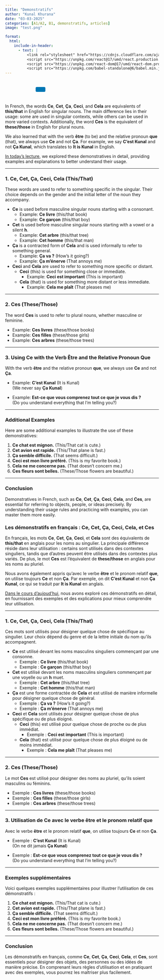 ```yaml
---
title: "Demonstratifs"
author: "Kunal Khurana"
date: "03-03-2025"
categories: [A1/A2, B1, demonstratifs, articles]
image: "test.png"

format:
  html:
    include-in-header:
      - text: |
          <link rel="stylesheet" href="https://cdnjs.cloudflare.com/ajax/libs/font-awesome/6.0.0/css/all.min.css">
          <script src="https://unpkg.com/react@17/umd/react.production.min.js"></script>
          <script src="https://unpkg.com/react-dom@17/umd/react-dom.production.min.js"></script>
          <script src="https://unpkg.com/babel-standalone@6/babel.min.js"></script>
---
```


::: {style="text-align: left; padding: 10px;"}
<a href="mailto:info@frenchwithkunal.ca" target="_blank" style="margin: 0 10px; color: #000;"><i class="fas fa-envelope fa-lg"></i></a> <a href="https://www.instagram.com/frenchwithkunal" target="_blank" style="margin: 0 10px; color: #E1306C;"><i class="fab fa-instagram fa-lg"></i></a> <a href="https://frenchwithkunal.ca" target="_blank" style="margin: 0 10px; color: #0077b5;"><i class="fas fa-globe fa-lg"></i></a> <a href="https://whatsapp.com/channel/0029Vb57n2e7dmegpjYpyi3V" target="_blank" style="margin: 0 10px; color: #25D366;"><i class="fab fa-whatsapp fa-lg"></i></a> <button onclick="copyLink()" style="background-color: #0077b5; color: white; padding: 8px 16px; border: none; border-radius: 4px; cursor: pointer; margin-left: 10px;"> <i class="fas fa-copy"></i> </button> [Link copied!]{#copy-message style="margin-left: 10px; color: green; display: none;"}
:::

```{=html}
<script>
  function copyLink() {
    // Get the current page URL
    const url = window.location.href;
    
    // Copy the URL to the clipboard
    navigator.clipboard.writeText(url).then(() => {
      // Show a confirmation message
      const message = document.getElementById("copy-message");
      message.style.display = "inline";
      setTimeout(() => {
        message.style.display = "none";
      }, 2000); // Hide the message after 2 seconds
    });
  }
</script>
```
<script>
const usersDatabase = ["khuranasoilpau@gmail.com", "rumeetwala@gmail.com", "test", "gargikhurana2003@gmail.com", "bharat0311@hotmail.com"]; // Add your authorized users here
const userInput = prompt(
  document.documentElement.lang === "fr"
    ? "Entrez votre email pour voir cet article :"
    : "Enter your email to view this post:"
);

if (!usersDatabase.includes(userInput)) {
  alert(
    document.documentElement.lang === "fr"
      ? "Vous n'avez pas accès à cet article. Veuillez vous abonner pour y accéder."
      : "You do not have access to this post. Please subscribe to gain access."
  );
  window.location.href =
    document.documentElement.lang === "fr"
      ? "https://frenchwithkunal.ca/fr/payment.html"
      : "https://frenchwithkunal.ca/payment.html"; // Redirect to the subscription/payment page
}


</script>

::: {.content-visible when-profile="english"}

In French, the words **Ce**, **Cet**, **Ça**, **Ceci**, and **Cela** are equivalents of **this/that** in English for singular nouns. The main difference lies in their usage: some are used in singular contexts, while others can be used in more varied contexts. Additionally, the word **Ces** is the equivalent of **these/those** in English for plural nouns.

We also learned that with the verb **être** (to be) and the relative pronoun **que** (that), we always use **Ce** and not **Ça**. For example, we say **C’est Kunal** and not **Ça Kunal**, which translates to **It is Kunal** in English.

[In today's lecture](https://drive.google.com/file/d/1lIve3DEfQ1Rzy9JRp3ZHre6QM-HUZb42/view?usp=drive_link), we explored these demonstratives in detail, providing examples and explanations to better understand their usage.

------------------------------------------------------------------------

### **1. Ce, Cet, Ça, Ceci, Cela (This/That)**

These words are used to refer to something specific in the singular. Their choice depends on the gender and the initial letter of the noun they accompany.

-   **Ce** is used before masculine singular nouns starting with a consonant.
    -   Example: **Ce livre** (this/that book)
    -   Example: **Ce garçon** (this/that boy)
-   **Cet** is used before masculine singular nouns starting with a vowel or a silent **h**.
    -   Example: **Cet arbre** (this/that tree)
    -   Example: **Cet homme** (this/that man)
-   **Ça** is a contracted form of **Cela** and is used informally to refer to something general.
    -   Example: **Ça va ?** (How’s it going?)
    -   Example: **Ça m’énerve** (That annoys me)
-   **Ceci** and **Cela** are used to refer to something more specific or distant.
    -   **Ceci** (this) is used for something close or immediate.
        -   Example: **Ceci est important** (This is important)
    -   **Cela** (that) is used for something more distant or less immediate.
        -   Example: **Cela me plaît** (That pleases me)

------------------------------------------------------------------------

### **2. Ces (These/Those)**

The word **Ces** is used to refer to plural nouns, whether masculine or feminine.

-   Example: **Ces livres** (these/those books)
-   Example: **Ces filles** (these/those girls)
-   Example: **Ces arbres** (these/those trees)

------------------------------------------------------------------------

### **3. Using Ce with the Verb Être and the Relative Pronoun Que**

With the verb **être** and the relative pronoun **que**, we always use **Ce** and not **Ça**.

-   Example: **C’est Kunal** (It is Kunal)\
    (We never say **Ça Kunal**)

-   Example: **Est-ce que vous comprenez tout ce que je vous dis ?**\
    (Do you understand everything that I’m telling you?)

------------------------------------------------------------------------

### **Additional Examples**

Here are some additional examples to illustrate the use of these demonstratives:

1.  **Ce chat est mignon.** (This/That cat is cute.)
2.  **Cet avion est rapide.** (This/That plane is fast.)
3.  **Ça semble difficile.** (That seems difficult.)
4.  **Ceci est mon livre préféré.** (This is my favorite book.)
5.  **Cela ne me concerne pas.** (That doesn’t concern me.)
6.  **Ces fleurs sont belles.** (These/Those flowers are beautiful.)

------------------------------------------------------------------------

### **Conclusion**

Demonstratives in French, such as **Ce**, **Cet**, **Ça**, **Ceci**, **Cela**, and **Ces**, are essential for referring to objects, people, or ideas precisely. By understanding their usage rules and practicing with examples, you can master them more easily.

:::

::: {.content-visible when-profile="french"}

### **Les démonstratifs en français : Ce, Cet, Ça, Ceci, Cela, et Ces**

En français, les mots **Ce**, **Cet**, **Ça**, **Ceci**, et **Cela** sont des équivalents de **this/that** en anglais pour les noms au singulier. La principale différence réside dans leur utilisation : certains sont utilisés dans des contextes singuliers, tandis que d’autres peuvent être utilisés dans des contextes plus variés. De plus, le mot **Ces** est l’équivalent de **these/those** en anglais pour les noms au pluriel.

Nous avons également appris qu’avec le verbe **être** et le pronom relatif **que**, on utilise toujours **Ce** et non **Ça**. Par exemple, on dit **C’est Kunal** et non **Ça Kunal**, ce qui se traduit par **It is Kunal** en anglais.

[Dans le cours d'aujoud'hui](https://drive.google.com/file/d/1lIve3DEfQ1Rzy9JRp3ZHre6QM-HUZb42/view?usp=drive_link), nous avons exploré ces démonstratifs en détail, en fournissant des exemples et des explications pour mieux comprendre leur utilisation.

------------------------------------------------------------------------

### **1. Ce, Cet, Ça, Ceci, Cela (This/That)**

Ces mots sont utilisés pour désigner quelque chose de spécifique au singulier. Leur choix dépend du genre et de la lettre initiale du nom qu’ils accompagnent.

-   **Ce** est utilisé devant les noms masculins singuliers commençant par une consonne.
    -   Exemple : **Ce livre** (this/that book)
    -   Exemple : **Ce garçon** (this/that boy)
-   **Cet** est utilisé devant les noms masculins singuliers commençant par une voyelle ou un **h** muet.
    -   Exemple : **Cet arbre** (this/that tree)
    -   Exemple : **Cet homme** (this/that man)
-   **Ça** est une forme contractée de **Cela** et est utilisé de manière informelle pour désigner quelque chose de général.
    -   Exemple : **Ça va ?** (How’s it going?)
    -   Exemple : **Ça m’énerve** (That annoys me)
-   **Ceci** et **Cela** sont utilisés pour désigner quelque chose de plus spécifique ou de plus éloigné.
    -   **Ceci** (this) est utilisé pour quelque chose de proche ou de plus immédiat.
        -   Exemple : **Ceci est important** (This is important)
    -   **Cela** (that) est utilisé pour quelque chose de plus éloigné ou de moins immédiat.
        -   Exemple : **Cela me plaît** (That pleases me)

------------------------------------------------------------------------

### **2. Ces (These/Those)**

Le mot **Ces** est utilisé pour désigner des noms au pluriel, qu’ils soient masculins ou féminins.

-   Exemple : **Ces livres** (these/those books)
-   Exemple : **Ces filles** (these/those girls)
-   Exemple : **Ces arbres** (these/those trees)

------------------------------------------------------------------------

### **3. Utilisation de Ce avec le verbe être et le pronom relatif que**

Avec le verbe **être** et le pronom relatif **que**, on utilise toujours **Ce** et non **Ça**.

-   Exemple : **C’est Kunal** (It is Kunal)\
    (On ne dit jamais **Ça Kunal**)

-   Exemple : **Est-ce que vous comprenez tout ce que je vous dis ?**\
    (Do you understand everything that I’m telling you?)

------------------------------------------------------------------------

### **Exemples supplémentaires**

Voici quelques exemples supplémentaires pour illustrer l’utilisation de ces démonstratifs :

1.  **Ce chat est mignon.** (This/That cat is cute.)
2.  **Cet avion est rapide.** (This/That plane is fast.)
3.  **Ça semble difficile.** (That seems difficult.)
4.  **Ceci est mon livre préféré.** (This is my favorite book.)
5.  **Cela ne me concerne pas.** (That doesn’t concern me.)
6.  **Ces fleurs sont belles.** (These/Those flowers are beautiful.)

------------------------------------------------------------------------

### **Conclusion**

Les démonstratifs en français, comme **Ce**, **Cet**, **Ça**, **Ceci**, **Cela**, et **Ces**, sont essentiels pour désigner des objets, des personnes ou des idées de manière précise. En comprenant leurs règles d’utilisation et en pratiquant avec des exemples, vous pourrez les maîtriser plus facilement.
:::